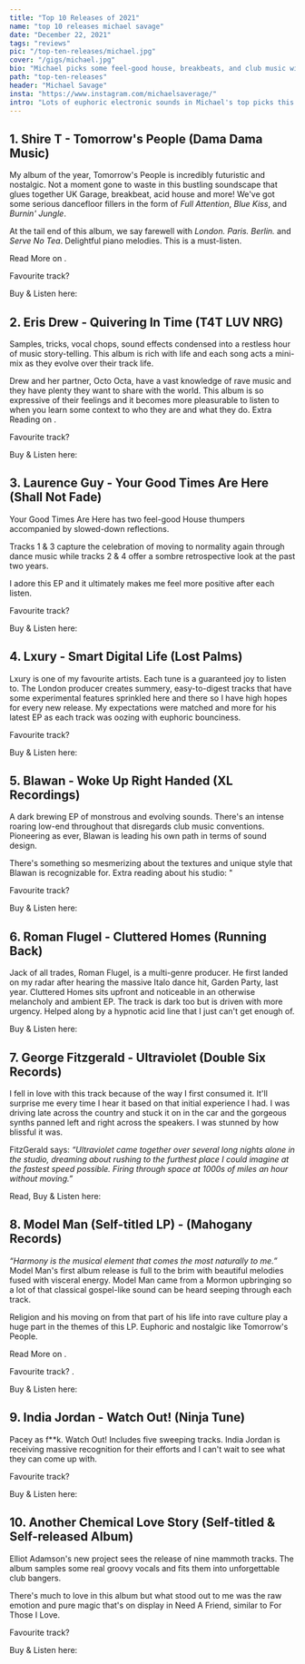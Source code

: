 ```yaml
---
title: "Top 10 Releases of 2021"
name: "top 10 releases michael savage"
date: "December 22, 2021"
tags: "reviews"
pic: "/top-ten-releases/michael.jpg"
cover: "/gigs/michael.jpg"
bio: "Michael picks some feel-good house, breakbeats, and club music with some room for heavies along the way"
path: "top-ten-releases"
header: "Michael Savage"
insta: "https://www.instagram.com/michaelsaverage/"
intro: "Lots of euphoric electronic sounds in Michael's top picks this year. He spent a lot of time with some feel-good house, breakbeats, and club music with some room for heavies along the way."
---
```


## 1. Shire T - Tomorrow's People (Dama Dama Music)

<div className="row display-flex align-items-center">
<div className="col clubGuide">
<Picture src="/top-ten-releases/michael/shire_t-tomorrows_people.jpg" alt="Shire T album cover art" size={1200} />
</div>
<div className="col clubGuide">

My album of the year, Tomorrow's People is incredibly futuristic and nostalgic. Not a moment gone to waste in this bustling soundscape that glues together UK Garage, breakbeat, acid house and more! We've got some serious dancefloor fillers in the form of _Full Attention_, _Blue Kiss_, and _Burnin' Jungle_.

At the tail end of this album, we say farewell with _London. Paris. Berlin._ and _Serve No Tea_. Delightful piano melodies. This is a must-listen.

Read More on <HoverLink url="www.quipmag.com/shire-t-arrives-in-style-with-debut-solo-album-tomorrows-people/" external />.

Favourite track? <HoverLink url="open.spotify.com/track/4mYXAyo9ja4AzTBv4NEWHE?si=d2a974f218524eea" external />

Buy & Listen here: <HoverLink url="ninjatune.net/release/shire-t/tomorrow-s-people" name="NinjaTune" external />

</div>
</div>

## 2. Eris Drew - Quivering In Time (T4T LUV NRG)

<div className="row display-flex align-items-center">
<div className="col clubGuide">
<Picture src="/top-ten-releases/michael/eris_drew-quivering_in_time.jpg" alt="Eris Drew EP cover art" size={1200} />
</div>
<div className="col clubGuide">

Samples, tricks, vocal chops, sound effects condensed into a restless hour of music story-telling. This album is rich with life and each song acts a mini-mix as they evolve over their track life.

Drew and her partner, Octo Octa, have a vast knowledge of rave music and they have plenty they want to share with the world. This album is so expressive of their feelings and it becomes more pleasurable to listen to when you learn some context to who they are and what they do. Extra Reading on <HoverLink url="pitchfork.com/reviews/albums/eris-drew-quivering-in-time/" external />.

Favourite track? <HoverLink url="open.spotify.com/track/20droT4qrvOsNlAhUpuI2r?si=f07f9191e9604036" external />

Buy & Listen here: <HoverLink url="erisdrew.bandcamp.com/album/quivering-in-time" name="Bandcamp" external />

</div>
</div>

## 3. Laurence Guy - Your Good Times Are Here (Shall Not Fade)

<div className="row display-flex align-items-center">
<div className="col clubGuide">
<Picture src="/top-ten-releases/michael/laurence_guy-good_times.jpg" alt="Laurence Guy EP cover art" size={1200} />
</div>
<div className="col clubGuide">

Your Good Times Are Here has two feel-good House thumpers accompanied by slowed-down reflections.

Tracks 1 & 3 capture the celebration of moving to normality again through dance music while tracks 2 & 4 offer a sombre retrospective look at the past two years.

I adore this EP and it ultimately makes me feel more positive after each listen.

Favourite track? <HoverLink url="open.spotify.com/track/7p005fFE6WApBKPjHvjD4J?si=4b7e906f3d0e40e3" external />

Buy & Listen here: <HoverLink url="laurenceguy.bandcamp.com/album/your-good-times-are-here-ep" name="Bandcamp" external />

</div>
</div>

## 4. Lxury - Smart Digital Life (Lost Palms)

<div className="row display-flex align-items-center">
<div className="col clubGuide">
<Picture src="/top-ten-releases/michael/lxury-smart_digital_life.jpg" alt="Lxury EP cover art" size={1200} />
</div>
<div className="col clubGuide">

Lxury is one of my favourite artists. Each tune is a guaranteed joy to listen to. The London producer creates summery, easy-to-digest tracks that have some experimental features sprinkled here and there so I have high hopes for every new release. My expectations were matched and more for his latest EP as each track was oozing with euphoric bounciness.

Favourite track? <HoverLink url="open.spotify.com/track/1ACPMDQtaCcIGfJ6OxCCuM?si=9705c1092e7f4fc2" external />

Buy & Listen here: <HoverLink url="lxury.bandcamp.com/album/smart-digital-life-ep" name="Bandcamp" external />

</div>
</div>

## 5. Blawan - Woke Up Right Handed (XL Recordings)

<div className="row display-flex align-items-center">
<div className="col clubGuide">
<Picture src="/top-ten-releases/michael/blawan-woke_up_right_handed.jpg" alt="Blawan EP cover art" size={1200} />
</div>
<div className="col clubGuide">

A dark brewing EP of monstrous and evolving sounds. There's an intense roaring low-end throughout that disregards club music conventions. Pioneering as ever, Blawan is leading his own path in terms of sound design.

There's something so mesmerizing about the textures and unique style that Blawan is recognizable for. Extra reading about his studio: "<HoverLink url="www.studiospc.de/project/blawan" external />

Favourite track? <HoverLink url="open.spotify.com/track/29EqYPuLdMrl6sQwq4nh2X?si=f5728423f4d34b6f" external />

Buy & Listen here: <HoverLink url="blawan.bandcamp.com/album/woke-up-right-handed" name="Bandcamp" external />

</div>
</div>

## 6. Roman Flugel - Cluttered Homes (Running Back)

<div className="row display-flex align-items-center">
<div className="col clubGuide">
<Picture src="/top-ten-releases/michael/roman_flugel-cluttered_homes.jpg" alt="Roman Flugel track cover art" size={1200} />
</div>
<div className="col clubGuide">

Jack of all trades, Roman Flugel, is a multi-genre producer. He first landed on my radar after hearing the massive Italo dance hit, Garden Party, last year. Cluttered Homes sits upfront and noticeable in an otherwise melancholy and ambient EP. The track is dark too but is driven with more urgency. Helped along by a hypnotic acid line that I just can't get enough of.

Buy & Listen here: <HoverLink url="romanfluegel.bandcamp.com/track/cluttered-homes" name="Bandcamp" external />

</div>
</div>

## 7. George Fitzgerald - Ultraviolet (Double Six Records)

<div className="row display-flex align-items-center">
<div className="col clubGuide">
<Picture src="/top-ten-releases/michael/george_fitzgerald-ultraviolet.png" alt="George Fitzgerald track cover art" size={1200} />
</div>
<div className="col clubGuide">

I fell in love with this track because of the way I first consumed it. It'll surprise me every time I hear it based on that initial experience I had. I was driving late across the country and stuck it on in the car and the gorgeous synths panned left and right across the speakers. I was stunned by how blissful it was.

FitzGerald says: _“Ultraviolet came together over several long nights alone in the studio, dreaming about rushing to the furthest place I could imagine at the fastest speed possible. Firing through space at 1000s of miles an hour without moving.”_

Read, Buy & Listen here: <HoverLink url="www.dominomusic.com/news/uk/george-fitzgerald-returns-with-effervescent-new-track-ultraviolet" name="DominoMusic" external />

</div>
</div>

## 8. Model Man (Self-titled LP) - (Mahogany Records)

<div className="row display-flex align-items-center">
<div className="col clubGuide">
<Picture src="/top-ten-releases/michael/model_men_lp.jpg" alt="Model Man LP cover art" size={1200} />
</div>
<div className="col clubGuide">

_“Harmony is the musical element that comes the most naturally to me.”_ Model Man's first album release is full to the brim with beautiful melodies fused with visceral energy. Model Man came from a Mormon upbringing so a lot of that classical gospel-like sound can be heard seeping through each track.

Religion and his moving on from that part of his life into rave culture play a huge part in the themes of this LP. Euphoric and nostalgic like Tomorrow's People.

Read More on <HoverLink url="www.thelineofbestfit.com/new-music/discovery/model-man-esc-holding-back" external />.

Favourite track? <HoverLink url="open.spotify.com/track/3nXapkwJPBvHDG5u3PLRGp?si=46f8b6af0b564fc2" external />.

Buy & Listen here: <HoverLink url="modelmanmusic.bandcamp.com/album/model-man" name="Bandcamp" external />

</div>
</div>

## 9. India Jordan - Watch Out! (Ninja Tune)

<div className="row display-flex align-items-center">
<div className="col clubGuide">
<Picture src="/top-ten-releases/michael/india_jordan-watch_out.jpg" alt="India Jordans EP cover art" size={1200} />
</div>
<div className="col clubGuide">

Pacey as f\*\*k. Watch Out! Includes five sweeping tracks. India Jordan is receiving massive recognition for their efforts and I can't wait to see what they can come up with.

Favourite track? <HoverLink url="open.spotify.com/track/6i9mPyro3eoFV0YgoX1qOI?si=8a4057b0e9c94433" external />

Buy & Listen here: <HoverLink url="indiajordan.bandcamp.com/album/watch-out" name="Bandcamp" external />

</div>
</div>

## 10. Another Chemical Love Story (Self-titled & Self-released Album)

<div className="row display-flex align-items-center">
<div className="col clubGuide">
<Picture src="/top-ten-releases/michael/another_chemical_love_story.jpg" alt="ACLS EP cover art" size={1200} />
</div>
<div className="col clubGuide">

Elliot Adamson's new project sees the release of nine mammoth tracks. The album samples some real groovy vocals and fits them into unforgettable club bangers.

There's much to love in this album but what stood out to me was the raw emotion and pure magic that's on display in Need A Friend, similar to For Those I Love.

Favourite track? <HoverLink url="open.spotify.com/track/5TZGGFA1tCgKznomKDonLt?si=db242aaa362449e0" external />

Buy & Listen here: <HoverLink url="elliotadamson.bandcamp.com/album/another-chemical-love-story-2" name="Bandcamp" external />

</div>
</div>
